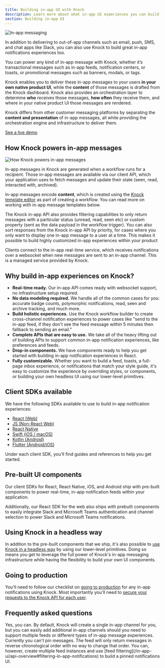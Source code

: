 ```yaml
---
title: Building in-app UI with Knock
description: Learn more about what in-app UI experiences you can build in Knock with our APIs and SDKs.
section: Building in-app UI
---
```


<Image
  src="/images/in-app-ui/in-app-message-components.png"
  alt="In-app messaging"
  className="rounded-md mx-auto border border-gray-200"
  width={1828}
  height={793}
/>

In addition to delivering to out-of-app channels such as email, push, SMS, and chat apps like Slack, you can also use Knock to build great in-app notifications experiences too.

You can power any kind of in-app message with Knock, whether it’s transactional messages such as in-app feeds, notification centers, or toasts, or promotional messages such as banners, modals, or tags.

Knock enables you to deliver these in-app messages to your users **in your own native product UI**, while the **content** of those messages is drafted from the Knock dashboard. Knock also provides an orchestration layer to determine **who** receives those messages, **how often** they receive them, and where in your native product UI those messages are rendered.

Knock differs from other customer messaging platforms by separating the **content and presentation** of in-app messages, all while providing the orchestration engine and infrastructure to deliver them.

[See a live demo](https://in-app-demo.knock.app/)

## How Knock powers in-app messages

<Image
  src="/images/in-app-ui/how-knock-powers-in-app.png"
  width={1302}
  height={884}
  className="rounded-md mx-auto"
  alt="How Knock powers in-app messages"
/>

In-app messages in Knock are generated when a workflow runs for a recipient. Those in-app messages are available via our client API, which your application uses to fetch messages and update their state (seen, read, interacted with, archived).

In-app messages encode **content**, which is created using the [Knock template editor](/designing-workflows/template-editor/overview) as part of creating a workflow. You can read more on working with in-app message templates below.

The Knock in-app API also provides filtering capabilities to only return messages with a particular status (unread, read, seen etc) or custom property (sent as the data payload in the workflow trigger). You can also sort responses from the Knock in-app API by priority, for cases where you only want to display one in-app message to a user at a time. This makes it possible to build highly customized in-app experiences within your product

Clients connect to the in-app real-time service, which receives notifications over a websocket when new messages are sent to an in-app channel. This is a managed service provided by Knock.

## Why build in-app experiences on Knock?

- **Real-time ready.** Our in-app API comes ready with websocket support, no infrastructure setup required.
- **No data modeling required.** We handle all of the common cases for you: accurate badge counts, polymorphic notifications, read, seen and archive tracking, and much more.
- **Build holistic experiences.** Use the Knock workflow builder to create cross-channel notification experiences to power cases like "send to the in-app feed, if they don't see the feed message within 5 minutes then fallback to sending an email."
- **Complete APIs that are easy to use.** We take all of the heavy lifting out of building APIs to support common in-app notification experiences, like preferences and feeds.
- **Drop-in components.** We have components ready to help you get started with building in-app notification experiences in React.
- **Fully customizable.** Whether you want to build a feed, toasts, a full-page inbox experience, or notifications that match your style guide, it's easy to customize the experience by overriding styles, or components, or building your own headless UI using our lower-level primitives.

## Client SDKs available

We have the following SDKs available to use to build in-app notification experiences:

- [React (Web)](/in-app-ui/react/overview)
- [JS (Non-React Web)](/in-app-ui/javascript/overview)
- [React Native](/in-app-ui/react-native/overview)
- [Swift (iOS / macOS)](/in-app-ui/ios/overview)
- [Kotlin (Android)](/in-app-ui/android/overview)
- [Flutter (Android/iOS)](/in-app-ui/flutter/overview)

Under each client SDK, you'll find guides and references to help you get started.

## Pre-built UI components

Our client SDKs for React, React Native, iOS, and Android ship with pre-built components to power real-time, in-app notification feeds within your application.

Additionally, our React SDK for the web also ships with prebuilt components to easily integrate Slack and Microsoft Teams authentication and channel selection to power Slack and Microsoft Teams notifications.

## Using Knock in a headless way

In addition to the pre-built components that we ship, it's also possible to [use Knock in a headless way](/in-app-ui/react/custom-notifications-ui) by using our lower-level primitives. Doing so means you get to leverage the full power of Knock's in-app messaging infrastructure while having the flexibility to build your own UI components.

## Going to production

You'll need to follow our checklist on [going to production](/tutorials/implementation-guide#going-to-production) for any in-app notifications using Knock. Most importantly you'll need to [secure your requests to the Knock API for each user](/in-app-ui/security-and-authentication).

## Frequently asked questions

<AccordionGroup>
  <Accordion title="Can I have multiple in-app channels?">
    Yes, you can. By default, Knock will create a single in-app channel for you,
    but you can easily add additional in-app channels should you need to support
    multiple feeds or different types of in-app message experiences.
  </Accordion>
  <Accordion title='Can I "pin" or "favorite" messages in the in-app feed?'>
    Currently you can't pin messages. The feed will only return messages in
    reverse chronological order with no way to change that order. You can,
    however, create multiple feed instances and use [feed
    filtering](/in-app-ui/api-overview#filtering-in-app-notifications) to build
    a pinned notifications UI.
  </Accordion>
</AccordionGroup>
